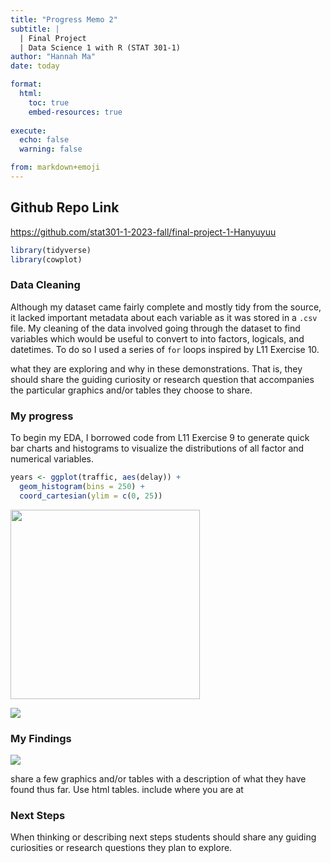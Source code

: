 ```yaml
---
title: "Progress Memo 2"
subtitle: |
  | Final Project 
  | Data Science 1 with R (STAT 301-1)
author: "Hannah Ma"
date: today

format:
  html:
    toc: true
    embed-resources: true
    
execute:
  echo: false
  warning: false

from: markdown+emoji 
---
```


::: {.callout-tip icon="false"}
## Github Repo Link

<https://github.com/stat301-1-2023-fall/final-project-1-Hanyuyuu>
:::

```r
library(tidyverse)
library(cowplot)
```


### Data Cleaning

Although my dataset came fairly complete and mostly tidy from the source, it lacked important metadata about each variable as it was stored in a `.csv` file. My cleaning of the data involved going through the dataset to find variables which would be useful to convert to into factors, logicals, and datetimes. To do so I used a series of `for` loops inspired by L11 Exercise 10.

what they are exploring and why in these demonstrations. That is, they should share the guiding curiosity or research question that accompanies the particular graphics and/or tables they choose to share.

### My progress

To begin my EDA, I borrowed code from L11 Exercise 9 to generate quick bar charts and histograms to visualize the distributions of all factor and numerical variables.

```r

years <- ggplot(traffic, aes(delay)) +
  geom_histogram(bins = 250) +
  coord_cartesian(ylim = c(0, 25))
```


![](plots/week_distribution.png){width="303"}


![](plots/first_crash_type_distribution.png)

### My Findings

![](plots/prim_contributory_cause_distribution.png)

share a few graphics and/or tables with a description of what they have found thus far. Use html tables. include where you are at

### Next Steps

When thinking or describing next steps students should share any guiding curiosities or research questions they plan to explore.
